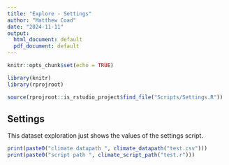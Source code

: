 ```yaml
---
title: "Explore - Settings"
author: "Matthew Coad"
date: "2024-11-11"
output:
  html_document: default
  pdf_document: default
---
```


```r
knitr::opts_chunk$set(echo = TRUE)

library(knitr)
library(rprojroot)

source(rprojroot::is_rstudio_project$find_file("Scripts/Settings.R"))

```

## Settings

This dataset exploration just shows the values of the settings script.

```r
print(paste0("climate datapath ", climate_datapath("test.csv")))
print(paste0("script path ", climate_script_path("test.r")))
```


```

```




